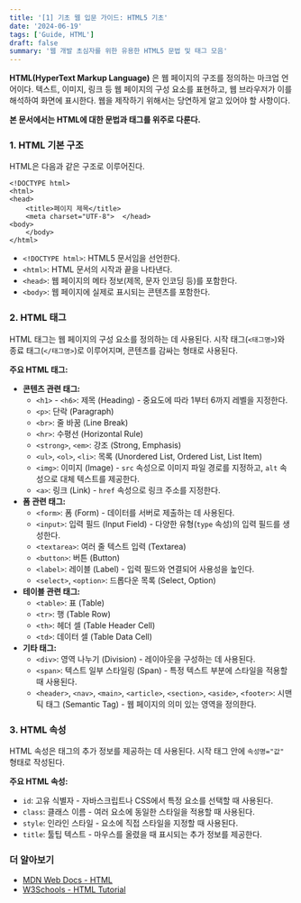 ```yaml
---
title: '[1] 기초 웹 입문 가이드: HTML5 기초'
date: '2024-06-19'
tags: ['Guide, HTML']
draft: false
summary: '웹 개발 초심자를 위한 유용한 HTML5 문법 및 태그 모음'
---
```


**HTML(HyperText Markup Language)** 은 웹 페이지의 구조를 정의하는 마크업 언어이다. 텍스트, 이미지, 링크 등 웹 페이지의 구성 요소를 표현하고, 웹 브라우저가 이를 해석하여 화면에 표시한다.
웹을 제작하기 위해서는 당연하게 알고 있어야 할 사항이다.

**본 문서에서는 HTML에 대한 문법과 태그를 위주로 다룬다.**

### 1. HTML 기본 구조

HTML은 다음과 같은 구조로 이루어진다.

```
<!DOCTYPE html>
<html>
<head>
    <title>페이지 제목</title>
    <meta charset="UTF-8">  </head>
<body>
    </body>
</html>
```

- `<!DOCTYPE html>`: HTML5 문서임을 선언한다.
- `<html>`: HTML 문서의 시작과 끝을 나타낸다.
- `<head>`: 웹 페이지의 메타 정보(제목, 문자 인코딩 등)를 포함한다.
- `<body>`: 웹 페이지에 실제로 표시되는 콘텐츠를 포함한다.

### 2. HTML 태그

HTML 태그는 웹 페이지의 구성 요소를 정의하는 데 사용된다. 시작 태그(`<태그명>`)와 종료 태그(`</태그명>`)로 이루어지며, 콘텐츠를 감싸는 형태로 사용된다.

**주요 HTML 태그:**

- **콘텐츠 관련 태그:**
    - `<h1>` - `<h6>`: 제목 (Heading) - 중요도에 따라 1부터 6까지 레벨을 지정한다.
    - `<p>`: 단락 (Paragraph)
    - `<br>`: 줄 바꿈 (Line Break)
    - `<hr>`: 수평선 (Horizontal Rule)
    - `<strong>`, `<em>`: 강조 (Strong, Emphasis)
    - `<ul>`, `<ol>`, `<li>`: 목록 (Unordered List, Ordered List, List Item)
    - `<img>`: 이미지 (Image) - `src` 속성으로 이미지 파일 경로를 지정하고, `alt` 속성으로 대체 텍스트를 제공한다.
    - `<a>`: 링크 (Link) - `href` 속성으로 링크 주소를 지정한다.
- **폼 관련 태그:**
    - `<form>`: 폼 (Form) - 데이터를 서버로 제출하는 데 사용된다.
    - `<input>`: 입력 필드 (Input Field) - 다양한 유형(`type` 속성)의 입력 필드를 생성한다.
    - `<textarea>`: 여러 줄 텍스트 입력 (Textarea)
    - `<button>`: 버튼 (Button)
    - `<label>`: 레이블 (Label) - 입력 필드와 연결되어 사용성을 높인다.
    - `<select>`, `<option>`: 드롭다운 목록 (Select, Option)
- **테이블 관련 태그:**
    - `<table>`: 표 (Table)
    - `<tr>`: 행 (Table Row)
    - `<th>`: 헤더 셀 (Table Header Cell)
    - `<td>`: 데이터 셀 (Table Data Cell)
- **기타 태그:**
    - `<div>`: 영역 나누기 (Division) - 레이아웃을 구성하는 데 사용된다.
    - `<span>`: 텍스트 일부 스타일링 (Span) - 특정 텍스트 부분에 스타일을 적용할 때 사용된다.
    - `<header>`, `<nav>`, `<main>`, `<article>`, `<section>`, `<aside>`, `<footer>`: 시맨틱 태그 (Semantic Tag) - 웹 페이지의 의미 있는 영역을 정의한다.

### 3. HTML 속성

HTML 속성은 태그의 추가 정보를 제공하는 데 사용된다. 시작 태그 안에 `속성명="값"` 형태로 작성된다.

**주요 HTML 속성:**

- `id`: 고유 식별자 - 자바스크립트나 CSS에서 특정 요소를 선택할 때 사용된다.
- `class`: 클래스 이름 - 여러 요소에 동일한 스타일을 적용할 때 사용된다.
- `style`: 인라인 스타일 - 요소에 직접 스타일을 지정할 때 사용된다.
- `title`: 툴팁 텍스트 - 마우스를 올렸을 때 표시되는 추가 정보를 제공한다.

### 더 알아보기

- [MDN Web Docs - HTML](https://developer.mozilla.org/ko/docs/Web/HTML)
- [W3Schools - HTML Tutorial](https://www.w3schools.com/html/)